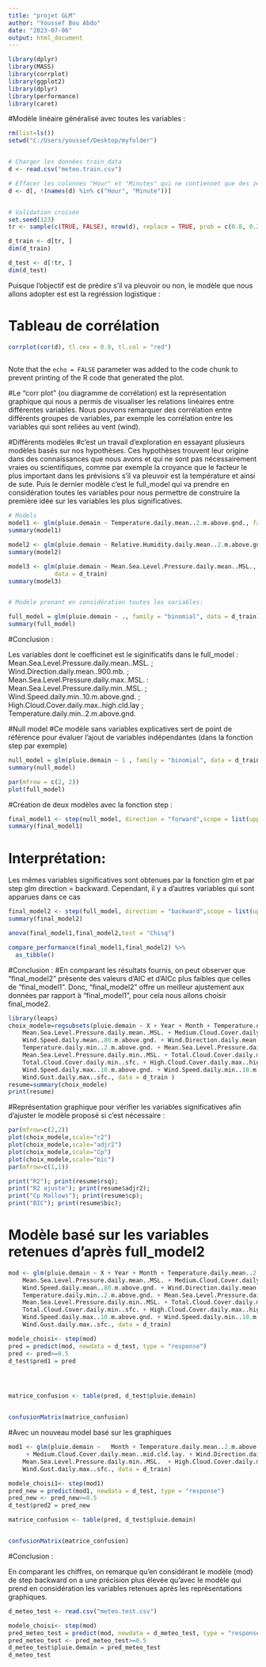 ---
title: "projet GLM"
author: "Youssef Bou Abdo"
date: "2023-07-06"
output: html_document
---

```{r}
library(dplyr)
library(MASS)
library(corrplot)
library(ggplot2)
library(dplyr)
library(performance)
library(caret)
```




#Modèle linéaire généralisé avec toutes les variables : 

```{r, echo}
rm(list=ls())
setwd("C:/Users/youssef/Desktop/myfolder")


# Charger les données train_data 
d <- read.csv("meteo.train.csv") 

# Effacer les colonnes "Hour" et "Minutes" qui ne contiennet que des zéros
d <- d[, !(names(d) %in% c("Hour", "Minute"))]


# Validation croisée
set.seed(123)  
tr <- sample(c(TRUE, FALSE), nrow(d), replace = TRUE, prob = c(0.8, 0.2))

d_train <- d[tr, ]
dim(d_train)

d_test <- d[!tr, ]
dim(d_test)


```

Puisque l'objectif est de prédire s'il va pleuvoir ou non, le modèle que nous allons adopter est est la regréssion logistique :


# Tableau de corrélation


```{r, echo = F, message = F, fig.width=12, fig.height=10}

corrplot(cor(d), tl.cex = 0.8, tl.col = "red")
         
```

Note that the `echo = FALSE` parameter was added to the code chunk to prevent printing of the R code that generated the plot.

#Le "corr plot" (ou diagramme de corrélation) est la représentation graphique qui nous a permis de visualiser les relations linéaires entre différentes variables. Nous pouvons remarquer des corrélation entre différents groupes de variables, par exemple les corrélation entre les variables qui sont reliées au vent (wind).

#Différents modèles 
#c'est un travail d'exploration en essayant plusieurs modèles basés sur nos hypothèses. Ces hypothèses trouvent leur origine dans des connaissances que nous avons et qui ne sont pas nécessairement vraies ou scientifiques, comme par exemple la croyance que le facteur le plus important dans les prévisions s'il va pleuvoir est la température et ainsi de sute. Puis le dernier modèle c'est le full_model qui va prendre en considération toutes les variables pour nous permettre de construire la première idée sur les variables les plus significatives. 




```{r}
# Models
model1 <- glm(pluie.demain ~ Temperature.daily.mean..2.m.above.gnd., family = "binomial", data = d_train)
summary(model1)

model2 <- glm(pluie.demain ~ Relative.Humidity.daily.mean..2.m.above.gnd., family = "binomial", data = d_train)
summary(model2)

model3 <- glm(pluie.demain ~ Mean.Sea.Level.Pressure.daily.mean..MSL., family = "binomial",
             data = d_train)
summary(model3)


# Modèle prenant en considération toutes les variables: 

full_model = glm(pluie.demain ~ ., family = "binomial", data = d_train)
summary(full_model) 

```

#Conclusion :

Les variables dont le coefficinet est le siginificatifs dans le full_model :
Mean.Sea.Level.Pressure.daily.mean..MSL. ; Wind.Direction.daily.mean..900.mb. ; Mean.Sea.Level.Pressure.daily.max..MSL. : Mean.Sea.Level.Pressure.daily.min..MSL. ; Wind.Speed.daily.min..10.m.above.gnd. ; High.Cloud.Cover.daily.max..high.cld.lay ; Temperature.daily.min..2.m.above.gnd.


#Null model 
#Ce modèle sans variables explicatives sert de point de référence pour évaluer l'ajout de variables indépendantes (dans la fonction step par exemple)

```{r}
null_model = glm(pluie.demain ~ 1 , family = "binomial", data = d_train)
summary(null_model)
```


```{r}

par(mfrow = c(2, 2))
plot(full_model)


```


#Création de deux modèles avec la fonction step :

```{r}
final_model1 <- step(null_model, direction = "forward",scope = list(upper =full_model, lower = null_model))
summary(final_model1)
```




# Interprétation:
  Les mêmes variables significatives sont obtenues par la fonction glm et par step glm direction = backward. Cependant, il y a d'autres variables qui sont apparues dans ce cas  


```{r}

final_model2 <- step(full_model, direction = "backward",scope = list(upper =full_model, lower = null_model) )
summary(final_model2)
```

```{r}
anova(final_model1,final_model2,test = "Chisq")

compare_performance(final_model1,final_model2) %>%
  as_tibble()
```
#Conclusion : 
#En comparant les résultats fournis, on peut observer que "final_model2" présente des valeurs d'AIC et d'AICc plus faibles que celles de "final_model1". Donc, "final_model2" offre un meilleur ajustement aux données par rapport à "final_model1", pour cela nous allons choisir final_mode2.

```{r}

library(leaps)
choix_modele=regsubsets(pluie.demain ~ X + Year + Month + Temperature.daily.mean..2.m.above.gnd. + 
    Mean.Sea.Level.Pressure.daily.mean..MSL. + Medium.Cloud.Cover.daily.mean..mid.cld.lay. + 
    Wind.Speed.daily.mean..80.m.above.gnd. + Wind.Direction.daily.mean..900.mb. + 
    Temperature.daily.min..2.m.above.gnd. + Mean.Sea.Level.Pressure.daily.max..MSL. + 
    Mean.Sea.Level.Pressure.daily.min..MSL. + Total.Cloud.Cover.daily.max..sfc. + 
    Total.Cloud.Cover.daily.min..sfc. + High.Cloud.Cover.daily.max..high.cld.lay. + 
    Wind.Speed.daily.max..10.m.above.gnd. + Wind.Speed.daily.min..10.m.above.gnd. + 
    Wind.Gust.daily.max..sfc., data = d_train )
resume=summary(choix_modele)
print(resume)

```


#Représentation graphique pour vérifier les variables significatives afin d'ajuster le modèle proposé si c'est nécessaire : 

```{r echo = F, message = F, fig.width=12, fig.height=10}

par(mfrow=c(2,2))
plot(choix_modele,scale="r2")
plot(choix_modele,scale="adjr2")
plot(choix_modele,scale="Cp")
plot(choix_modele,scale="bic")
par(mfrow=c(1,1))

print("R2"); print(resume$rsq);
print("R2 ajuste"); print(resume$adjr2);
print("Cp Mallows"); print(resume$cp);
print("BIC"); print(resume$bic);


```
 

 
 
# Modèle basé sur les variables retenues d'après full_model2

 
```{r}
mod <- glm(pluie.demain ~ X + Year + Month + Temperature.daily.mean..2.m.above.gnd. + 
    Mean.Sea.Level.Pressure.daily.mean..MSL. + Medium.Cloud.Cover.daily.mean..mid.cld.lay. + 
    Wind.Speed.daily.mean..80.m.above.gnd. + Wind.Direction.daily.mean..900.mb. + 
    Temperature.daily.min..2.m.above.gnd. + Mean.Sea.Level.Pressure.daily.max..MSL. + 
    Mean.Sea.Level.Pressure.daily.min..MSL. + Total.Cloud.Cover.daily.max..sfc. + 
    Total.Cloud.Cover.daily.min..sfc. + High.Cloud.Cover.daily.max..high.cld.lay. + 
    Wind.Speed.daily.max..10.m.above.gnd. + Wind.Speed.daily.min..10.m.above.gnd. + 
    Wind.Gust.daily.max..sfc., data = d_train)

modele_choisi<- step(mod)
pred = predict(mod, newdata = d_test, type = "response")
pred <- pred>=0.5
d_test$pred1 = pred




matrice_confusion <- table(pred, d_test$pluie.demain)


confusionMatrix(matrice_confusion) 

```


 
#Avec un nouveau model basé sur les graphiques

```{r}
mod1 <- glm(pluie.demain ~   Month + Temperature.daily.mean..2.m.above.gnd. 
     + Medium.Cloud.Cover.daily.mean..mid.cld.lay. + Wind.Direction.daily.mean..900.mb. + 
    Mean.Sea.Level.Pressure.daily.min..MSL.  + High.Cloud.Cover.daily.max..high.cld.lay. + 
    Wind.Gust.daily.max..sfc., data = d_train)

modele_choisi1<- step(mod1)
pred_new = predict(mod1, newdata = d_test, type = "response")
pred_new <- pred_new>=0.5
d_test$pred2 = pred_new

matrice_confusion <- table(pred, d_test$pluie.demain)


confusionMatrix(matrice_confusion) 

```

#Conclusion :

En comparant les chiffres, on remarque qu'en considérant le modèle (mod) de step backward on a une précision plus élevée qu'avec le modèle qui prend en considération les variables retenues après les représentations graphiques.



```{r}
d_meteo_test <- read.csv("meteo.test.csv")

modele_choisi<- step(mod)
pred_meteo_test = predict(mod, newdata = d_meteo_test, type = "response")
pred_meteo_test <- pred_meteo_test>=0.5
d_meteo_test$pluie.demain = pred_meteo_test
d_meteo_test


```